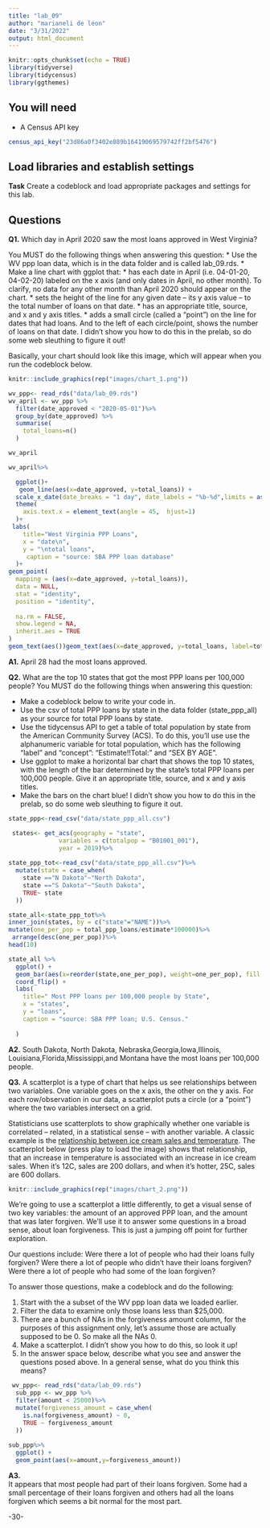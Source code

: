```yaml
---
title: "lab_09"
author: "marianeli de leon"
date: "3/31/2022"
output: html_document
---
```


```r
knitr::opts_chunk$set(echo = TRUE)
library(tidyverse)
library(tidycensus)
library(ggthemes)
```

## You will need

* A Census API key
```r
census_api_key("23d86a0f3402e889b16419069579742ff2bf5476")
```
## Load libraries and establish settings

**Task** Create a codeblock and load appropriate packages and settings for this lab.

## Questions

**Q1.** Which day in April 2020 saw the most loans approved in West Virginia? 

You MUST do the following things when answering this question:
* Use the WV ppp loan data, which is in the data folder and is called lab_09.rds.
* Make a line chart with ggplot that:
  * has each date in April (i.e. 04-01-20, 04-02-20) labeled on the x axis (and only dates in April, no other month). To clarify, no data for any other month than April 2020 should appear on the chart. 
  * sets the height of the line for any given date -- its y axis value -- to the total number of loans on that date.
  * has an appropriate title, source, and x and y axis titles. 
  * adds a small circle (called a "point") on the line for dates that had loans. And to the left of each circle/point, shows the number of loans on that date.  I didn't show you how to do this in the prelab, so do some web sleuthing to figure it out! 

Basically, your chart should look like this image, which will appear when you run the codeblock below. 

```r
knitr::include_graphics(rep("images/chart_1.png"))
```
```r
wv_ppp<- read_rds("data/lab_09.rds")
wv_april <- wv_ppp %>%
  filter(date_approved < "2020-05-01")%>%
  group_by(date_approved) %>%
  summarise(
    total_loans=n()
  )

wv_april
```
```r
wv_april%>%

  ggplot()+
   geom_line(aes(x=date_approved, y=total_loans)) + 
  scale_x_date(date_breaks = "1 day", date_labels = "%b-%d",limits = as.Date(c("2020-04-01", "2020-04-30"))) +
  theme(
    axis.text.x = element_text(angle = 45,  hjust=1)
  )+
 labs(
    title="West Virginia PPP Loans",
    x = "date\n",
    y = "\ntotal loans",
     caption = "source: SBA PPP loan database"
  )+
geom_point(
  mapping = (aes(x=date_approved, y=total_loans)),
  data = NULL,
  stat = "identity",
  position = "identity",
  
  na.rm = FALSE,
  show.legend = NA,
  inherit.aes = TRUE
)
geom_text(aes())geom_text(aes(x=date_approved, y=total_loans, label=total_loans),hjust=1, vjust=0)
```
**A1.** April 28 had the most loans approved. 

**Q2.** What are the top 10 states that got the most PPP loans per 100,000 people? You MUST do the following things when answering this question:

* Make a codeblock below to write your code in.
* Use the csv of total PPP loans by state in the data folder (state_ppp_all) as your source for total PPP loans by state.  
* Use the tidycensus API to get a table of total population by state from the American Community Survey (ACS). To do this, you'll use use the alphanumeric variable for total population, which has the following "label" and "concept": "Estimate!!Total:" and "SEX BY AGE".  
* Use ggplot to make a horizontal bar chart that shows the top 10 states, with the length of the bar determined by the state's total PPP loans per 100,000 people. Give it an appropriate title, source, and x and y axis titles. 
* Make the bars on the chart blue! I didn't show you how to do this in the prelab, so do some web sleuthing to figure it out.  
```r
state_ppp<-read_csv("data/state_ppp_all.csv")
```
```r
 states<- get_acs(geography = "state",
              variables = c(totalpop = "B01001_001"),
              year = 2019)%>%
 
state_ppp_tot<-read_csv("data/state_ppp_all.csv")%>%
  mutate(state = case_when(
    state =="N Dakota"~"North Dakota",
    state =="S Dakota"~"South Dakota",
    TRUE~ state
  ))

state_all<-state_ppp_tot%>%
inner_join(states, by = c("state"="NAME"))%>%
mutate(one_per_pop = total_ppp_loans/estimate*100000)%>%
 arrange(desc(one_per_pop))%>%
head(10)

state_all %>%
  ggplot() +
  geom_bar(aes(x=reorder(state,one_per_pop), weight=one_per_pop), fill = "blue") +
  coord_flip() + 
  labs(
    title=" Most PPP loans per 100,000 people by State",
    x = "states",
    y = "loans",
    caption = "source: SBA PPP loan; U.S. Census."
    
  )

```

**A2.** South Dakota, North Dakota, Nebraska,Georgia,Iowa,Illinois, Louisiana,Florida,Mississippi,and Montana have the most loans per 100,000 people.

**Q3.**  A scatterplot is a type of chart that helps us see relationships between two variables. One variable goes on the x axis, the other on the y axis.  For each row/observation in our data, a scatterplot puts a circle (or a "point") where the two variables intersect on a grid. 

Statisticians use scatterplots to show graphically whether one variable is correlated -- related, in a statistical sense -- with another variable.  A classic example is the [relationship between ice cream sales and temperature](https://www.mathsisfun.com/data/scatter-xy-plots.html).  The scatterplot below (press play to load the image) shows that relationship, that an increase in temperature is associated with an increase in ice cream sales. When it's 12C, sales are 200 dollars, and when it's hotter, 25C, sales are 600 dollars.

```r
knitr::include_graphics(rep("images/chart_2.png"))
```

We're going to use a scatterplot a little differently, to get a visual sense of two key variables: the amount of an approved PPP loan, and the amount that was later forgiven. We'll use it to answer some questions in a broad sense, about loan forgiveness.  This is just a jumping off point for further exploration. 

Our questions include: Were there a lot of people who had their loans fully forgiven?  Were there a lot of people who didn't have their loans forgiven? Were there a lot of people who had some of the loan forgiven? 

To answer those questions, make a codeblock and do the following:

1. Start with the a subset of the WV ppp loan data we loaded earlier.
2. Filter the data to examine only those loans less than $25,000.
3. There are a bunch of NAs in the forgiveness amount column, for the purposes of this assignment only, let's assume those are actually supposed to be 0. So make all the NAs 0. 
4. Make a scatterplot. I didn't show you how to do this, so look it up! 
5. In the answer space below, describe what you see and answer the questions posed above.  In a general sense, what do you think this means?  
```r
 wv_ppp<- read_rds("data/lab_09.rds")
  sub_ppp <- wv_ppp %>%
  filter(amount < 25000)%>%
  mutate(forgiveness_amount = case_when(
    is.na(forgiveness_amount) ~ 0,
    TRUE ~ forgiveness_amount
  ))
  
sub_ppp%>%
  ggplot() +
  geom_point(aes(x=amount,y=forgiveness_amount))
```
**A3.**  
It appears that most people had part of their loans forgiven. Some had a small percentage of their loans forgiven and others had all the loans forgiven which seems a bit normal for the most part. 

-30-
